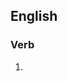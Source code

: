 ==English==

===Verb===
{{head|en|present participle}}

# {{present participle of|berhyme|lang=en|nocat=1}}
